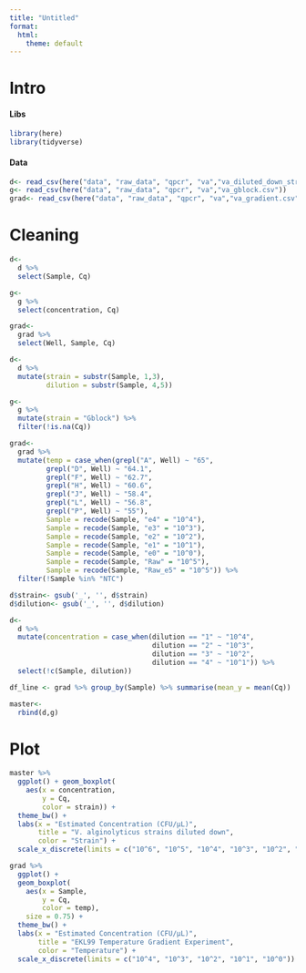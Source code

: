 ```yaml
---
title: "Untitled"
format:
  html:
    theme: default
---
```


# Intro

#### Libs

```r
library(here)
library(tidyverse)
```

#### Data

```r
d<- read_csv(here("data", "raw_data", "qpcr", "va","va_diluted_down_strains.csv"))
g<- read_csv(here("data", "raw_data", "qpcr", "va","va_gblock.csv"))
grad<- read_csv(here("data", "raw_data", "qpcr", "va","va_gradient.csv"))
```

# Cleaning

```r
d<-
  d %>%
  select(Sample, Cq)

g<-
  g %>%
  select(concentration, Cq)

grad<-
  grad %>%
  select(Well, Sample, Cq)
```

```r
d<-
  d %>%
  mutate(strain = substr(Sample, 1,3),
         dilution = substr(Sample, 4,5)) 

g<-
  g %>%
  mutate(strain = "Gblock") %>%
  filter(!is.na(Cq))

grad<-
  grad %>%
  mutate(temp = case_when(grepl("A", Well) ~ "65",
         grepl("D", Well) ~ "64.1",
         grepl("F", Well) ~ "62.7",
         grepl("H", Well) ~ "60.6",
         grepl("J", Well) ~ "58.4",
         grepl("L", Well) ~ "56.8",
         grepl("P", Well) ~ "55"),
         Sample = recode(Sample, "e4" = "10^4"),
         Sample = recode(Sample, "e3" = "10^3"),
         Sample = recode(Sample, "e2" = "10^2"),
         Sample = recode(Sample, "e1" = "10^1"),
         Sample = recode(Sample, "e0" = "10^0"),
         Sample = recode(Sample, "Raw" = "10^5"),
         Sample = recode(Sample, "Raw_e5" = "10^5")) %>%
  filter(!Sample %in% "NTC") 
```

```r
d$strain<- gsub('_', '', d$strain)
d$dilution<- gsub('_', '', d$dilution)

d<-
  d %>%
  mutate(concentration = case_when(dilution == "1" ~ "10^4",
                                   dilution == "2" ~ "10^3",
                                   dilution == "3" ~ "10^2",
                                   dilution == "4" ~ "10^1")) %>%
  select(!c(Sample, dilution))
```

```r
df_line <- grad %>% group_by(Sample) %>% summarise(mean_y = mean(Cq))
```

```r
master<-
  rbind(d,g)
```

# Plot

```r
master %>%
  ggplot() + geom_boxplot(
    aes(x = concentration,
        y = Cq,
        color = strain)) +
  theme_bw() +
  labs(x = "Estimated Concentration (CFU/µL)",
       title = "V. alginolyticus strains diluted down",
       color = "Strain") +
  scale_x_discrete(limits = c("10^6", "10^5", "10^4", "10^3", "10^2", "10^1", "10^0", "10^-1"))

```

```r
grad %>%
  ggplot() +
  geom_boxplot(
    aes(x = Sample,
        y = Cq,
        color = temp),
    size = 0.75) + 
  theme_bw() +
  labs(x = "Estimated Concentration (CFU/µL)",
       title = "EKL99 Temperature Gradient Experiment",
       color = "Temperature") +
  scale_x_discrete(limits = c("10^4", "10^3", "10^2", "10^1", "10^0"))
```
